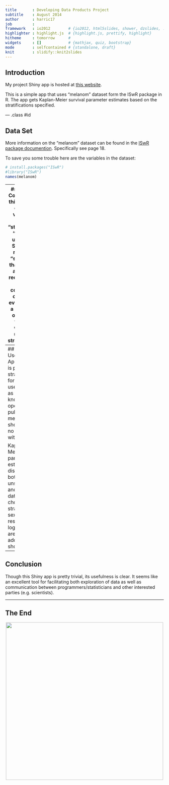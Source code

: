 ```yaml
---
title       : Developing Data Products Project
subtitle    : August 2014
author      : harric17
job         : 
framework   : io2012        # {io2012, html5slides, shower, dzslides, ...}
highlighter : highlight.js  # {highlight.js, prettify, highlight}
hitheme     : tomorrow      # 
widgets     : []            # {mathjax, quiz, bootstrap}
mode        : selfcontained # {standalone, draft}
knit        : slidify::knit2slides
---
```

## Introduction

<p>My project Shiny app is hosted at <a href="http://harric17.shinyapps.io/project/">this website</a>.
</p>

<p>This is a simple app that uses "melanom" dataset form the ISwR package in R.  The app gets Kaplan-Meier survival parameter estimates based on the stratifications specified.  </p>

--- .class #id 

## Data Set

<p>More information on the "melanom" dataset can be found in the  <a href="http://cran.r-project.org/web/packages/ISwR/ISwR.pdf">ISwR package documention</a>.  Specifically see page 18.
</p>

To save you some trouble here are the variables in the dataset:
```r
# install.packages("ISwR")
#library("ISwR")
names(melanom)
```


---
## Dataset Continued
In this analysis only the variables "days", "status", and "sex" are used.  The Shiny app regroups "status" so that levels 2 and 3 are recoded to 0 and considered censored events.  Here a summary of the sex variable which is used for stratification:
```r
table(melanom$sex)
```
For the sex variable 1 is female and 2 is male.

---
## How to Use the Shiny App
This app is pretty straight forward to use.  As long as the user knows how to operate a pulldown menu they should have no problem with this app.

Kaplain-Meier parameter estimates are displayed for both unstratfied and stratified data.  When choosing to stratify on sex the results of the log-rank test are additionally shown.

---
## Conclusion

Though this Shiny app is pretty trivial, its usefulness is clear.  It seems like an excellent tool for facilitating both exploration of data as well as communication between programmers/statisticians and other interested parties (e.g. scientists).

---

## The End

<center><img src="http://i.imgur.com/0Y5Dy7y.jpg" height="500" width="500"></center>
